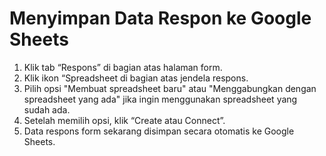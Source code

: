 # Menyimpan Data Respon ke Google Sheets

1. Klik tab “Respons” di bagian atas halaman form.
2. Klik ikon “Spreadsheet di bagian atas jendela respons.
3. Pilih opsi "Membuat spreadsheet baru" atau "Menggabungkan dengan spreadsheet yang ada" jika ingin menggunakan spreadsheet yang sudah ada.
4. Setelah memilih opsi, klik “Create atau Connect”.
5. Data respons form sekarang disimpan secara otomatis ke Google Sheets. 

